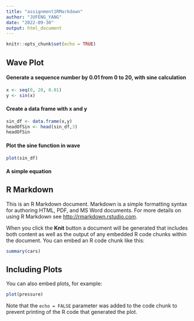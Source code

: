---
title: "assignment1RMarkdown"
author: "JUFENG_YANG"
date: "2022-09-30"
output: html_document
---

```{r setup, include=FALSE}
knitr::opts_chunk$set(echo = TRUE)
```
## Wave Plot

#### Generate a sequence number by 0.01 from 0 to 20, with sine calculation
```{R}
x <- seq(0, 20, 0.01)
y <- sin(x)
```
#### Create a data frame with x and y
```{R}
sin_df <- data.frame(x,y)
headOfSin <- head(sin_df,3)
headOfSin
```
#### Plot the sine function in wave
```{R}
plot(sin_df)
```

#### A simple equation

\begin{equation}

sin^2(x) + cos^2(x) = 1

(\#eq:sin)

\end{equation}


## R Markdown

This is an R Markdown document. Markdown is a simple formatting syntax for authoring HTML, PDF, and MS Word documents. For more details on using R Markdown see <http://rmarkdown.rstudio.com>.

When you click the **Knit** button a document will be generated that includes both content as well as the output of any embedded R code chunks within the document. You can embed an R code chunk like this:

```{r cars}
summary(cars)
```

## Including Plots

You can also embed plots, for example:

```{r pressure, echo=FALSE}
plot(pressure)
```

Note that the `echo = FALSE` parameter was added to the code chunk to prevent printing of the R code that generated the plot.
